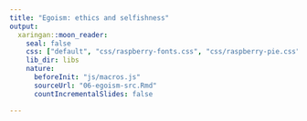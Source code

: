 ```yaml
---
title: "Egoism: ethics and selfishness"
output:
  xaringan::moon_reader:
    seal: false
    css: ["default", "css/raspberry-fonts.css", "css/raspberry-pie.css"]
    lib_dir: libs
    nature:
      beforeInit: "js/macros.js" 
      sourceUrl: "06-egoism-src.Rmd"
      countIncrementalSlides: false

---
```

